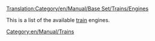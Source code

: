 [[Translation:Category/en/Manual/Base Set/Trains/Engines]]

This is a list of the available [[en/Manual/Trains|train]] engines.

[[Category:en/Manual/Trains]]